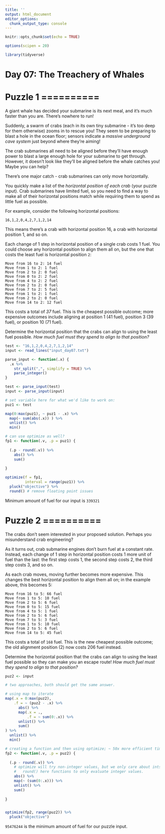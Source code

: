 ---
title: ''
output: html_document
editor_options: 
  chunk_output_type: console
---

```{r setup, include=FALSE}
knitr::opts_chunk$set(echo = TRUE)

options(scipen = 20)

library(tidyverse)
```

# Day 07: The Treachery of Whales

# Puzzle 1 ==========

A giant whale has decided your submarine is its next meal, and it's much faster than you are. There's nowhere to run!

Suddenly, a swarm of crabs (each in its own tiny submarine - it's too deep for them otherwise) zooms in to rescue you! They seem to be preparing to blast a hole in the ocean floor; sensors indicate a *massive underground cave system* just beyond where they're aiming!

The crab submarines all need to be aligned before they'll have enough power to blast a large enough hole for your submarine to get through. However, it doesn't look like they'll be aligned before the whale catches you! Maybe you can help?

There's one major catch - crab submarines can only move horizontally.

You quickly make a list of the *horizontal position of each crab* (your puzzle input). Crab submarines have limited fuel, so you need to find a way to make all of their horizontal positions match while requiring them to spend as little fuel as possible.

For example, consider the following horizontal positions:

`16,1,2,0,4,2,7,1,2,14`

This means there's a crab with horizontal position 16, a crab with horizontal position 1, and so on.

Each change of 1 step in horizontal position of a single crab costs 1 fuel. You could choose any horizontal position to align them all on, but the one that costs the least fuel is horizontal position `2`:

```
Move from 16 to 2: 14 fuel
Move from 1 to 2: 1 fuel
Move from 2 to 2: 0 fuel
Move from 0 to 2: 2 fuel
Move from 4 to 2: 2 fuel
Move from 2 to 2: 0 fuel
Move from 7 to 2: 5 fuel
Move from 1 to 2: 1 fuel
Move from 2 to 2: 0 fuel
Move from 14 to 2: 12 fuel
```

This costs a total of *37* fuel. This is the cheapest possible outcome; more expensive outcomes include aligning at position 1 (41 fuel), position 3 (39 fuel), or position 10 (71 fuel).

Determine the horizontal position that the crabs can align to using the least fuel possible. *How much fuel must they spend to align to that position?*

```{r input}
test <- "16,1,2,0,4,2,7,1,2,14"
input <- read_lines("input_day07.txt")

parse_input <- function(.x) {
  .x %>% 
    str_split(",", simplify = TRUE) %>% 
    parse_integer()
}

test <- parse_input(test)
input <- parse_input(input)

```


```{r puzzle 1}
# set variable here for what we'd like to work on:
puz1 <- test

map(0:max(puz1), ~ puz1 - .x) %>% 
  map(~ sum(abs(.x)) ) %>% 
  unlist() %>% 
  min()

# can use optimize as well?
fp1 <- function(.v, .p = puz1) {
  
  (.p - round(.v)) %>% 
    abs() %>% 
    sum() 
  
}

optimize(f = fp1, 
         interval = range(puz1)) %>% 
  pluck("objective") %>% 
  round() # remove floating point issues


```

Minimum amount of fuel for our input is `339321`



# Puzzle 2 ==========

The crabs don't seem interested in your proposed solution. Perhaps you misunderstand crab engineering?

As it turns out, crab submarine engines don't burn fuel at a constant rate. Instead, each change of 1 step in horizontal position costs 1 more unit of fuel than the last: the first step costs 1, the second step costs 2, the third step costs 3, and so on.

As each crab moves, moving further becomes more expensive. This changes the best horizontal position to align them all on; in the example above, this becomes 5:

```
Move from 16 to 5: 66 fuel
Move from 1 to 5: 10 fuel
Move from 2 to 5: 6 fuel
Move from 0 to 5: 15 fuel
Move from 4 to 5: 1 fuel
Move from 2 to 5: 6 fuel
Move from 7 to 5: 3 fuel
Move from 1 to 5: 10 fuel
Move from 2 to 5: 6 fuel
Move from 14 to 5: 45 fuel
```

This costs a total of `168` fuel. This is the new cheapest possible outcome; the old alignment position (2) now costs 206 fuel instead.

Determine the horizontal position that the crabs can align to using the least fuel possible so they can make you an escape route! *How much fuel must they spend to align to that position?*

```{r puzzle 2}
puz2 <- input

# two approaches, both should get the same answer. 

# using map to iterate
map(.x = 0:max(puz2), 
    .f = ~ (puz2 - .x) %>% 
      abs() %>% 
      map(.x = ., 
          .f = ~ sum(0:.x)) %>% 
      unlist() %>% 
      sum()
) %>% 
  unlist() %>% 
  min()

# creating a function and then using optimize; ~ 50x more efficient time-wise
fp2 <- function(.v, .p = puz2) {
  
  (.p - round(.v)) %>% 
    # optimize will try non-integer values, but we only care about ints
    #   round() here functions to only evaluate integer values. 
    abs() %>% 
    map(~ (sum(0:.x))) %>% 
    unlist() %>% 
    sum()
  
}


optimize(fp2, range(puz2)) %>% 
  pluck("objective") 

```

`95476244` is the minimum amount of fuel for our puzzle input. 
